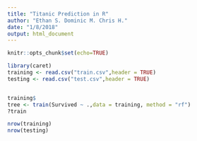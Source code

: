 ```yaml
---
title: "Titanic Prediction in R"
author: "Ethan S. Dominic M. Chris H."
date: "1/8/2018"
output: html_document
---
```


```r
knitr::opts_chunk$set(echo=TRUE)

library(caret)
training <- read.csv("train.csv",header = TRUE)
testing <- read.csv("test.csv",header = TRUE)


training$
tree <- train(Survived ~ .,data = training, method = "rf")
?train
```

```r
nrow(training)
nrow(testing)
```
